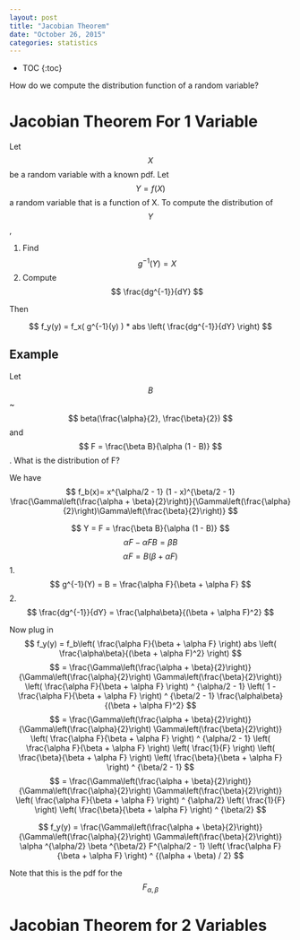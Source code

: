 ```yaml
---
layout: post
title: "Jacobian Theorem"
date: "October 26, 2015"
categories: statistics
---
```


* TOC
{:toc}

How do we compute the distribution function of a random variable?

# Jacobian Theorem For 1 Variable
Let $$X$$ be a random variable with a known pdf. Let $$ Y = f(X) $$ a random variable that is a function of X. To compute the distribution of $$Y$$,

1. Find $$ g^{-1}(Y) = X $$
2. Compute $$ \frac{dg^{-1}}{dY} $$

Then 

$$ f_y(y) = f_x( g^{-1}(y) ) * abs \left( \frac{dg^{-1}}{dY} \right) $$

## Example

Let $$B$$ ~ $$ beta(\frac{\alpha}{2}, \frac{\beta}{2}) $$ and $$ F = \frac{\beta B}{\alpha (1 - B)} $$. What is the distribution of F?

We have $$ f_b(x)= x^{\alpha/2 - 1} (1 - x)^{\beta/2 - 1} \frac{\Gamma\left(\frac{\alpha + \beta}{2}\right)}{\Gamma\left(\frac{\alpha}{2}\right)\Gamma\left(\frac{\beta}{2}\right)} $$

$$ Y = F = \frac{\beta B}{\alpha (1 - B)} $$
$$ \alpha F - \alpha FB = \beta B$$
$$ \alpha F = B (\beta + \alpha F) $$
1. $$ g^{-1}(Y) = B = \frac{\alpha F}{\beta + \alpha F} $$
2. $$ \frac{dg^{-1}}{dY} = \frac{\alpha\beta}{(\beta + \alpha F)^2} $$

Now plug in $$ f_y(y) = f_b\left( \frac{\alpha F}{\beta + \alpha F}  \right) abs \left( \frac{\alpha\beta}{(\beta + \alpha F)^2} \right) $$
$$ = \frac{\Gamma\left(\frac{\alpha + \beta}{2}\right)} {\Gamma\left(\frac{\alpha}{2}\right) \Gamma\left(\frac{\beta}{2}\right)} \left( \frac{\alpha F}{\beta + \alpha F} \right) ^ {\alpha/2 - 1} \left( 1 - \frac{\alpha F}{\beta + \alpha F} \right) ^ {\beta/2 - 1} \frac{\alpha\beta}{(\beta + \alpha F)^2} $$
$$ = \frac{\Gamma\left(\frac{\alpha + \beta}{2}\right)} {\Gamma\left(\frac{\alpha}{2}\right) \Gamma\left(\frac{\beta}{2}\right)} \left( \frac{\alpha F}{\beta + \alpha F} \right) ^ {\alpha/2 - 1} \left( \frac{\alpha F}{\beta + \alpha F} \right) \left( \frac{1}{F} \right) \left( \frac{\beta}{\beta + \alpha F}  \right) \left( \frac{\beta}{\beta + \alpha F} \right) ^ {\beta/2 - 1} $$
$$ = \frac{\Gamma\left(\frac{\alpha + \beta}{2}\right)} {\Gamma\left(\frac{\alpha}{2}\right) \Gamma\left(\frac{\beta}{2}\right)} \left( \frac{\alpha F}{\beta + \alpha F} \right) ^ {\alpha/2} \left( \frac{1}{F} \right) \left( \frac{\beta}{\beta + \alpha F} \right) ^ {\beta/2} $$

$$ f_y(y) = \frac{\Gamma\left(\frac{\alpha + \beta}{2}\right)} {\Gamma\left(\frac{\alpha}{2}\right) \Gamma\left(\frac{\beta}{2}\right)} \alpha ^{\alpha/2} \beta ^{\beta/2} F^{\alpha/2 - 1} \left( \frac{\alpha F}{\beta + \alpha F} \right) ^ {(\alpha + \beta) / 2}  $$

Note that this is the pdf for the $$ F_{\alpha, \beta} $$

# Jacobian Theorem for 2 Variables

